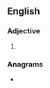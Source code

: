 ==English==

===Adjective===
{{head|en|superlative adjective}}

# {{en-superlative of|clumsy}}

===Anagrams===
* {{anagrams|en|a=ceilmsstu|muscliest}}